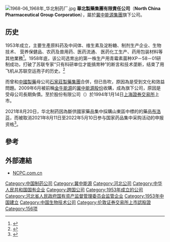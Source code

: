 [[File:1968-06_1968年_华北制药厂.jpg|thumb]]
'''華北製藥集團有限責任公司'''（'''North China Pharmaceutical Group Corporation'''），屬於[[冀中能源集團|冀中能源集團]]旗下公司。

== 历史 ==

1953年成立，主要生產原料药及中间体、维生素及淀粉糖、制剂生产企业、生物技术、 营养保健品、农药及兽用药、医药流通、 医药化工生产、药用包装材料等其他業務<ref>{{Cite web|title=企业概况|url=http://www.ncpc.com/?post_type=singlepage&p=772|accessdate=2020-07-27|publisher=华北制药集团有限责任公司|archive-date=2019-06-30|archive-url=https://web.archive.org/web/20190630080453/http://www.ncpc.com/?post_type=singlepage&p=772|dead-url=no}}</ref>。1958年底，该公司选育出的第一株生产用青霉素菌种XP－58－01研制成功，打破了苏联专家“只有科研单位才能搞育种”的断言和技术垄断，结束了用飞机从苏联空运孢子的历史。<ref>{{cite news |title=60年华北制药：砥砺再出发 _中国经济网——国家经济门户 |url=http://finance.ce.cn/home/jrzq/dc/201901/19/t20190119_31303067.shtml |accessdate=2021-11-25 |work=finance.ce.cn |archive-date=2021-11-25 |archive-url=https://web.archive.org/web/20211125043750/http://finance.ce.cn/home/jrzq/dc/201901/19/t20190119_31303067.shtml |dead-url=no }}</ref>

而曾和[[中國製藥|中國製藥]]母公司[[石药集团|石家莊製藥集團]]合併，但已告吹，原因為是受到文化和效益問題。2009年6月被前稱[[金牛能源|金牛能源]]的[[冀中能源股份|冀中能源股份]]收購，成為旗下公司，原因是受母公司長期負債。至於股份有限公司（{{sse|600812}}）於1994年1月14日[[上海證券交易所|上海證券交易所]]上市。

2021年8月20日，华北制药因為斷供國家藥品集中採購山東區中標的的藥品[[布洛芬|布洛芬]]，而被取消2021年8月11日至2022年5月10日参与国家药品集中采购活动的申报资格<ref>{{cite news |title=布洛芬集采断供 华北制药股价跌停 |url=http://www.ce.cn/cysc/yy/hydt/202108/24/t20210824_36838038.shtml |accessdate=2021-08-24 |archive-date=2021-08-24 |archive-url=https://web.archive.org/web/20210824030901/http://www.ce.cn/cysc/yy/hydt/202108/24/t20210824_36838038.shtml |dead-url=no }}</ref>。

==參考==
{{reflist}}

==外部連結==
*[http://www.ncpc.com.cn/ NCPC.com.cn] {{Wayback|url=http://www.ncpc.com.cn/ |date=20121014060847 }}

{{中国制药企业}}
{{156项重点工程}}

[[Category:中国制药公司|Category:中国制药公司]]
[[Category:冀中能源|Category:冀中能源]]
[[Category:河北公司|Category:河北公司]]
[[Category:中华人民共和国国有企业|Category:中华人民共和国国有企业]]
[[Category:跨国公司|Category:跨国公司]]
[[Category:1953年成立的公司|Category:1953年成立的公司]]
[[Category:河北省人民政府国有资产监督管理委员会监管企业|Category:河北省人民政府国有资产监督管理委员会监管企业]]
[[Category:1953年中国建立|Category:1953年中国建立]]
[[Category:中国生物技术公司|Category:中国生物技术公司]]
[[Category:伦敦证券交易所上市認股證|Category:伦敦证券交易所上市認股證]]
[[Category:156项|Category:156项]]